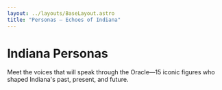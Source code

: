```yaml
---
layout: ../layouts/BaseLayout.astro
title: "Personas — Echoes of Indiana"
---
```



<NavBar />

<div class="max-w-7xl mx-auto px-4 py-16">

# Indiana Personas

Meet the voices that will speak through the Oracle—15 iconic figures who shaped Indiana's past, present, and future.

<div class="grid grid-cols-2 md:grid-cols-4 gap-6 mt-12">

<PersonaCard 
  imgSrc="/img/personas/kurt-vonnegut.png"
  name="Kurt Vonnegut"
  bio="Indianapolis-born author who brought dark humor and humanist philosophy to American literature through novels like Slaughterhouse-Five."
  quote="We are what we pretend to be, so we must be careful about what we pretend to be."
/>

<PersonaCard 
  imgSrc="/img/personas/hoagy-carmichael.png"
  name="Hoagy Carmichael"
  bio="Bloomington native and composer who wrote jazz standards like 'Stardust' and helped define American popular music."
  quote="I know why the caged bird sings."
/>

<PersonaCard 
  imgSrc="/img/personas/alfred-kinsey.png"
  name="Alfred Kinsey"
  bio="Groundbreaking sexologist and IU professor whose research revolutionized understanding of human sexuality in America."
  quote="The only unnatural sex act is that which you cannot perform."
/>

<PersonaCard 
  imgSrc="/img/personas/john-mellencamp.png"
  name="John Mellencamp"
  bio="Seymour rocker who captured small-town American life through heartland rock anthems and social commentary."
  quote="I'm just trying to tell the truth about the American experience."
/>

<PersonaCard 
  imgSrc="/img/personas/elinor-ostrom.png"
  name="Elinor Ostrom"
  bio="Nobel Prize-winning economist from IU who studied how communities manage shared resources and challenged traditional economic theory."
  quote="What we have ignored is what citizens can do and the importance of real involvement."
/>

<PersonaCard 
  imgSrc="/img/personas/madam-cj-walker.png"
  name="Madam C. J. Walker"
  bio="Indianapolis entrepreneur who became America's first female self-made millionaire through her hair care and cosmetics empire."
  quote="I want to say to every Negro woman present, don't sit down and wait for opportunities to come."
/>

<PersonaCard 
  imgSrc="/img/personas/david-letterman.png"
  name="David Letterman"
  bio="Indianapolis native who revolutionized late-night television with his irreverent humor and innovative comedy formats."
  quote="There's no business like show business, but there are several businesses like accounting."
/>

<PersonaCard 
  imgSrc="/img/personas/lil-bub.png"
  name="Lil Bub"
  bio="Bloomington's beloved internet sensation who brought joy to millions worldwide and raised awareness for special needs pets through her unique charm."
  quote="*gentle purr* Every creature has something special to offer the world."
/>

<PersonaCard 
  imgSrc="/img/personas/larry-bird.png"
  name="Larry Bird"
  bio="French Lick legend who brought basketball excellence to Indiana and became one of the NBA's greatest players."
  quote="I've got a theory that if you give 100 percent all of the time, somehow things will work out in the end."
/>

<PersonaCard 
  imgSrc="/img/personas/vivian-carter.png"
  name="Vivian Carter"
  bio="Gary music executive who co-founded Vee-Jay Records, one of the most successful Black-owned record labels in America."
  quote="Music doesn't know color. Good music is good music."
/>

<PersonaCard 
  imgSrc="/img/personas/angela-brown.png"
  name="Angela Brown"
  bio="Indianapolis opera singer who broke barriers in classical music and brought world-class performance to Indiana stages."
  quote="Every voice has something beautiful to say if we just listen."
/>

<PersonaCard 
  imgSrc="/img/personas/ryan-white.png"
  name="Ryan White"
  bio="Kokomo teenager whose courageous battle with AIDS discrimination changed national policy and public understanding."
  quote="I came face to face with death at thirteen years old. I was diagnosed with AIDS."
/>

<PersonaCard 
  imgSrc="/img/personas/wes-montgomery.png"
  name="Wes Montgomery"
  bio="Indianapolis jazz guitarist whose innovative thumb-picking technique influenced generations of musicians worldwide."
  quote="I never practice my guitar. From time to time I just open the case and throw in a piece of raw meat."
/>

<PersonaCard 
  imgSrc="/img/personas/carole-lombard.png"
  name="Carole Lombard"
  bio="Fort Wayne-born actress who became Hollywood's highest-paid star and defined the screwball comedy genre."
  quote="I live by a man's code, designed to fit a man's world, yet at the same time I never forget that a woman's first job is to choose the right shade of lipstick."
/>

<PersonaCard 
  imgSrc="/img/personas/george-rogers-clark.png"
  name="George Rogers Clark"
  bio="Revolutionary War hero who conquered the Illinois Country for Virginia and secured Indiana's future as American territory."
  quote="Great things have been effected by a few men well conducted."
/>

</div>

</div>